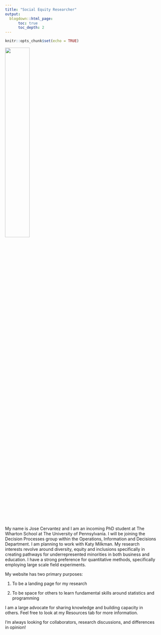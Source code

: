 ```yaml
---
title: "Social Equity Researcher"
output:
  blogdown::html_page:
      toc: true
      toc_depth: 2
---
```


```r
knitr::opts_chunk$set(echo = TRUE)
```


![](/qualtrics_files/jose.jpg){width=40%}

My name is Jose Cervantez and I am an incoming PhD student at The Wharton School at The University of Pennsylvania. I will be joining the Decision Processes group within the Operations, Information and Decisions Department. I am planning to work with Katy Milkman. My research interests revolve around diversity, equity and inclusions specifically in creating pathways for underrepresented minorities in both business and education. I have a strong preference for quantitative methods, specifically employing large scale field experiments. 

My website has two primary purposes: 

1. To be a landing page for my research

2. To be space for others to learn fundamental skills around statistics and programming

I am a large advocate for sharing knowledge and building capacity in others. Feel free to look at my Resources tab for more information.

I'm always looking for collaborators, research discussions, and differences in opinion!